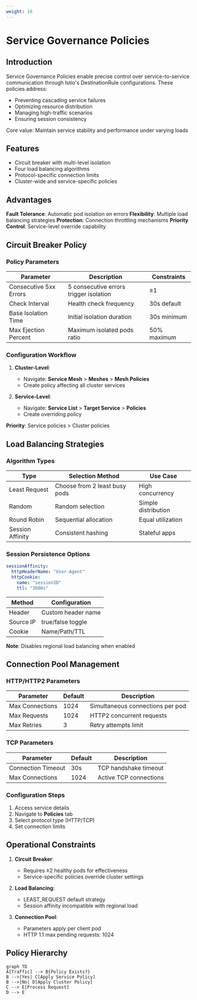 ```yaml
---
weight: 10
---
```


# Service Governance Policies

## Introduction
Service Governance Policies enable precise control over service-to-service communication through Istio's DestinationRule configurations. These policies address:

- Preventing cascading service failures
- Optimizing resource distribution
- Managing high-traffic scenarios
- Ensuring session consistency

Core value: Maintain service stability and performance under varying loads

## Features
- Circuit breaker with multi-level isolation
- Four load balancing algorithms
- Protocol-specific connection limits
- Cluster-wide and service-specific policies

## Advantages
**Fault Tolerance**: Automatic pod isolation on errors
**Flexibility**: Multiple load balancing strategies
**Protection**: Connection throttling mechanisms
**Priority Control**: Service-level override capability

## Circuit Breaker Policy

### Policy Parameters
| Parameter | Description | Constraints |
|-----------|-------------|-------------|
| Consecutive 5xx Errors | 5 consecutive errors trigger isolation | ≥1 |
| Check Interval | Health check frequency | 30s default |
| Base Isolation Time | Initial isolation duration | 30s minimum |
| Max Ejection Percent | Maximum isolated pods ratio | 50% maximum |

### Configuration Workflow
1. **Cluster-Level**:
   - Navigate: **Service Mesh** > **Meshes** > **Mesh Policies**
   - Create policy affecting all cluster services

2. **Service-Level**:
   - Navigate: **Service List** > **Target Service** > **Policies**
   - Create overriding policy

**Priority**: Service policies > Cluster policies

## Load Balancing Strategies

### Algorithm Types
| Type | Selection Method | Use Case |
|------|------------------|----------|
| Least Request | Choose from 2 least busy pods | High concurrency |
| Random | Random selection | Simple distribution |
| Round Robin | Sequential allocation | Equal utilization |
| Session Affinity | Consistent hashing | Stateful apps |

### Session Persistence Options
```yaml
sessionAffinity:
  httpHeaderName: "User-Agent"
  httpCookie:
    name: "sessionID"
    ttl: "3600s"
```

| Method | Configuration |
|--------|---------------|
| Header | Custom header name |
| Source IP | true/false toggle |
| Cookie | Name/Path/TTL |

**Note**: Disables regional load balancing when enabled

## Connection Pool Management

### HTTP/HTTP2 Parameters
| Parameter | Default | Description |
|-----------|---------|-------------|
| Max Connections | 1024 | Simultaneous connections per pod |
| Max Requests | 1024 | HTTP2 concurrent requests |
| Max Retries | 3 | Retry attempts limit |

### TCP Parameters
| Parameter | Default | Description |
|-----------|---------|-------------|
| Connection Timeout | 30s | TCP handshake timeout |
| Max Connections | 1024 | Active TCP connections |

### Configuration Steps
1. Access service details
2. Navigate to **Policies** tab
3. Select protocol type (HTTP/TCP)
4. Set connection limits

## Operational Constraints
1. **Circuit Breaker**:
   - Requires ≥2 healthy pods for effectiveness
   - Service-specific policies override cluster settings

2. **Load Balancing**:
   - LEAST_REQUEST default strategy
   - Session affinity incompatible with regional load

3. **Connection Pool**:
   - Parameters apply per client pod
   - HTTP 1.1 max pending requests: 1024

## Policy Hierarchy
```mermaid
graph TD
A[Traffic] --> B{Policy Exists?}
B -->|Yes| C[Apply Service Policy]
B -->|No| D[Apply Cluster Policy]
C --> E[Process Request]
D --> E
```



